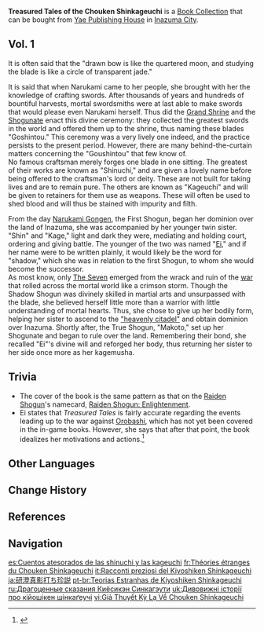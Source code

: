 {{Book Collection Infobox
|image     = Book Treasured Tales of the Chouken Shinkageuchi.png
|volumes   = 1
|region_lore = Inazuma
|region_location = Inazuma
|quality   = 3
|vol1      = Sold by [[Kuroda]] at the [[Yae Publishing House]] in [[Inazuma City]]
}}
'''Treasured Tales of the Chouken Shinkageuchi''' is a [[Book Collection]] that can be bought from [[Yae Publishing House]] in [[Inazuma City]].

==Vol. 1==
{{Description|The first part of a traditional [[Inazuma]]n novel. This particular volume is also known as "Shinkageuchi," and was once a restricted text. It contains a fantastical tale about the [[Makoto|first Raiden Shogun]] and [[Ei|her kagemusha]], depicting the benevolent sagacity of the first Shogun and the great valor of her kagemusha. However, due to the great popularity of another book known colloquially as "[[Shogun Almighty: Reborn as Raiden With Unlimited Power|Raiden Reincarnation]]," many people became interested in stories of this kind. This book thus wound up being published in a haphazard manner.}}
It is often said that the "drawn bow is like the quartered moon, and studying the blade is like a circle of transparent jade."

It is said that when Narukami came to her people, she brought with her the knowledge of crafting swords. After thousands of years and hundreds of bountiful harvests, mortal swordsmiths were at last able to make swords that would please even Narukami herself. Thus did the [[Grand Narukami Shrine (Faction)|Grand Shrine]] and the [[Shogunate]] enact this divine ceremony: they collected the greatest swords in the world and offered them up to the shrine, thus naming these blades "Goshintou." This ceremony was a very lively one indeed, and the practice persists to the present period. However, there are many behind-the-curtain matters concerning the "Goushintou" that few know of.<br>
No famous craftsman merely forges one blade in one sitting. The greatest of their works are known as "Shinuchi," and are given a lovely name before being offered to the craftsman's lord or deity. These are not built for taking lives and are to remain pure. The others are known as "Kageuchi" and will be given to retainers for them use as weapons. These will often be used to shed blood and will thus be stained with impurity and filth.

From the day [[Narukami Gongen]], the First Shogun, began her dominion over the land of Inazuma, she was accompanied by her younger twin sister. "Shin" and "Kage," light and dark they were, mediating and holding court, ordering and giving battle. The younger of the two was named "[[Ei]]," and if her name were to be written plainly, it would likely be the word for "shadow," which she was in relation to the first Shogun, to whom she would become the successor.<br>
As most know, only [[The Seven]] emerged from the wrack and ruin of the [[Archon War|war]] that rolled across the mortal world like a crimson storm. Though the Shadow Shogun was divinely skilled in martial arts and unsurpassed with the blade, she believed herself little more than a warrior with little understanding of mortal hearts. Thus, she chose to give up her bodily form, helping her sister to ascend to the [[Celestia|"heavenly citadel"]] and obtain dominion over Inazuma. Shortly after, the True Shogun, "Makoto," set up her Shogunate and began to rule over the land. Remembering their bond, she recalled "Ei"'s divine will and reforged her body, thus returning her sister to her side once more as her kagemusha.

==Trivia==
*The cover of the book is the same pattern as that on the [[Raiden Shogun]]'s namecard, [[Raiden Shogun: Enlightenment]].
*Ei states that ''Treasured Tales'' is fairly accurate regarding the events leading up to the war against [[Orobashi]], which has not yet been covered in the in-game books. However, she says that after that point, the book idealizes her motivations and actions.<ref>{{Ref/VO|Raiden Shogun|More About Ei: III}}</ref>

==Other Languages==
{{Other Languages
|en      = Treasured Tales of the Chouken Shinkageuchi
|zhs     = 珍说澄研真影打
|zhs_rm  = Zhēn Shuō Chéng Yán Zhēn Yǐng Dǎ
|zht     = 珍說澄研真影打
|zht_rm  = Zhēn Shuō Chéng Yán Zhēn Yǐng Dǎ
|zh_tl   = 
|ja      = 研澄真影打ち珍説
|ja_rm   = Kenchou Shinkageuchi Chinsetsu{{Assumed}}
|ja_tl   = Strange Tales of the Kenchou Shinkageuchi{{Sino}}
|ko      = 진설징연진영타
|ko_rm   = Jinseoljingyeonjinyeongta
|ko_tl   = Strange Tales of the Kiyoshiken Shinkageuchi
|es      = Cuentos atesorados de las shinuchi y las kageuchi
|es_tl   = Treasured Tales of the Shinuchi and the Kageuchi
|fr      = Théories étranges du Chouken Shinkageuchi
|fr_tl   = Strange Theories of the Chouken Shinkageuchi
|ru      = Драгоценные сказания Киёсикэн Синкагэути
|ru_tl   = Precious Tales of the Kiyoshiken Shinkageuchi
|th      = ทฤษฎีประหลาดของ Chouken Shinkageuchi
|th_rm   = Thritdi pralat khong Chouken Shinkageuchi
|th_tl   = The Peculiar Theories of Chouken Shinkageuchi
|vi      = Giả Thuyết Kỳ Lạ Về Chouken Shinkageuchi
|vi_tl   = 
|de      = Kostbare Erzählungen über den Chouken Shinkageuchi
|de_tl   = Precious Tales About the Chouken Shinkageuchi
|id      = Kisah Berharga Tentang Chouken Shinkageuchi
|id_tl   = Precious Tales About Chouken Shinkageuchi
|pt      = Teorias Estranhas de Kiyoshiken Shinkageuchi
|pt_tl   = 
|tr      = Chouken Shinkageuchi'nin İlginç Hikayeleri
|tr_tl   = Chouken Shinkageuchi's Interesting Stories
|it      = Racconti preziosi del Kiyoshiken Shinkageuchi
|it_tl   = Precious Tales of the Kiyoshiken Shinkageuchi
}}

==Change History==
{{Change History|2.2}}

==References==
{{Reflist}}

==Navigation==
{{Book Navbox|Inazuma}}

[[es:Cuentos atesorados de las shinuchi y las kageuchi]]
[[fr:Théories étranges du Chouken Shinkageuchi]]
[[it:Racconti preziosi del Kiyoshiken Shinkageuchi]]
[[ja:研澄真影打ち珍説]]
[[pt-br:Teorias Estranhas de Kiyoshiken Shinkageuchi]]
[[ru:Драгоценные сказания Киёсикэн Синкагэути]]
[[uk:Дивовижні історії про кійошікен шінкаґеучі]]
[[vi:Giả Thuyết Kỳ Lạ Về Chouken Shinkageuchi]]